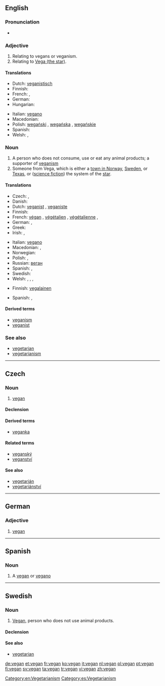 ==English==
{{wikipedia}}

===Pronunciation===
* {{rhymes|iːɡən}}

===Adjective===
{{en-adj|-}}

# Relating to vegans or veganism.
# Relating to [[w:Vega|Vega (the star)]].

====Translations====
{{trans-top|relating to vegans or veganism}}
* Dutch: [[veganistisch]]
* Finnish: {{t-|fi|vegaaninen}}
* French: {{t|fr|végan|m}}, {{t|fr|végane|m|f}}
* German: {{t+|de|vegan}}
* Hungarian: {{t-|hu|vega}}
{{trans-mid}}
* Italian: [[vegano]]
* Macedonian: {{t|mk|вегански|tr=véganski}}
* Polish: [[wegański]] {{m}}, [[wegańska]] {{f}}, [[wegańskie]]
* Spanish: {{t|es|vegano}}
* Welsh: {{t|cy|feganaidd}}, {{t|cy|figanaidd}}
{{trans-bottom}}

===Noun===
{{en-noun}}

# A person who does not consume, use or eat any animal products; a supporter of [[veganism]]
# Someone from Vega, which is either a [[w:Vega, Norway|town in Norway]], [[w:Vega, Haninge, Sweden|Sweden]], or [[w:Vega, Texas|Texas]], or ([[science fiction]]) the system of the [[w:Vega|star]].

====Translations====
{{trans-top|supporter of veganism}}
* Czech: {{t-|cs|vegan|m}}, {{t-|cs|veganka|f}}
* Danish: {{t|da|veganer}}
* Dutch: [[veganist]] {{m}}, [[veganiste]] {{f}}
* Finnish: {{t+|fi|vegaani}}
* French: [[végan]] {{m}}, [[végétalien]] {{m}}, [[végétalienne]] {{f}}, {{t|fr|végane|m|f}}
* German: {{t+|de|Veganer|m}}, {{t+|de|Veganerin|f}}
* Greek: {{t|el|ακραιφνής χορτοφάγος|m|f|tr=akraifnís chortofágos}}
* Irish: {{t|ga|veigeán|m}}, {{t|ga|fíor-veigeatóir|m}}
{{trans-mid}}
* Italian: [[vegano]] {{m}}
* Macedonian: {{t|mk|végan|m|alt=веган}}, {{t|mk|véganka|f|alt=веганка|tr=véganska}}
* Norwegian: {{t|no|veganer}}
* Polish: {{t+|pl|weganin|m}}, {{t+|pl|weganka|f}}
* Russian: [[веган]] {{m}} {{qualifier|used for both men and women}}
* Spanish: {{t|es|vegano|m}}, {{t|es|vegana|f}}
* Swedish: {{t+|sv|vegan}}
* Welsh: {{t|cy|fegan}}, {{t|cy|figan}}, {{t|cy|cigwrthodwr caeth|m}}, {{t|cy|llysfwytäwr caeth|m}}
{{trans-bottom}}

{{trans-top|someone from Vega}}
* Finnish: [[vegalainen]]
{{trans-mid}}
* Spanish: {{t|es|vegano|m}}, {{t|es|vegana|f}}
{{trans-bottom}}

====Derived terms====
* [[veganism]]
* [[veganist]]

===See also===
* [[vegetarian]]
* [[vegetarianism]]

[[Category:en:Vegetarianism]]

----

==Czech==

===Noun===
{{cs-noun|g=m}}

# [[vegan]] {{gloss|veganism supporter}}

====Declension====
{{cs-decl-noun-auto|ma|veg|a|n}}

====Derived terms====
* [[veganka]] {{qualifier|feminine form}}

====Related terms====
* [[veganský]]
* [[veganství]] {{n}}

====See also====
* [[vegetarián]] {{m}}
* [[vegetariánství]] {{n}}

----

==German==

===Adjective===
{{head|de|adjective}}

# [[#English|vegan]]

----

==Spanish==

===Noun===
{{es-noun}}

# A [[vegan]] or [[vegano]]

[[Category:es:Vegetarianism]]

----

==Swedish==

===Noun===
{{sv-noun|g=c}}

# [[#English|Vegan]], person who does not use animal products.

====Declension====
{{sv-noun-reg-r-c|2=vegane}}

====See also====
* [[vegetarian]]

[[de:vegan]]
[[et:vegan]]
[[fr:vegan]]
[[ko:vegan]]
[[it:vegan]]
[[nl:vegan]]
[[pl:vegan]]
[[pt:vegan]]
[[fi:vegan]]
[[sv:vegan]]
[[ta:vegan]]
[[tr:vegan]]
[[vi:vegan]]
[[zh:vegan]]